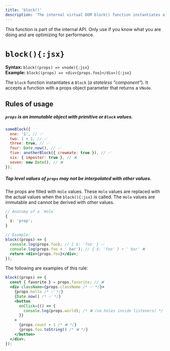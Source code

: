 ```yaml
---
title: 'block()'
description: 'The internal virtual DOM block() function instantiates a Block. It accepts a function with a props object parameter and returns a VNode.'
---
```



<Callout type="info">
  This function is part of the internal API. Only use if you know what you are
  doing and are optimizing for performance.
</Callout>

<br />

# `block(){:jsx}`

**Syntax:** `block((props) => vnode){:jsx}`\
**Example:** `block((props) => <div>{props.foo}</div>){:jsx}`

The `block` function instantiates a `Block` (_a stateless "component"_). It accepts a function with a props object parameter that returns a `VNode`.

## Rules of usage

##### `props` is an immutable object with primitive or `Block` values.

```jsx
someBlock({
  one: '1', // ✅
  two: 1 + 1, // ✅
  three: true, // ✅
  four: Date.now(), // ✅
  five: anotherBlock({ crewmate: true }), // ✅
  six: { imposter: true }, // ❌
  seven: new Date(), // ❌
});
```

##### Top level values of `props` may not be interpolated with other values.

The props are filled with `Hole` values. These `Hole` values are replaced with the actual values when the `block(){:jsx}` is called. The `Hole` values are immutable and cannot be derived with other values.

```jsx
// Anatomy of a `Hole`
{
  $: 'prop';
}

// Example:
block((props) => {
  console.log(props.foo); // { $: 'foo' } ✅
  console.log(props.foo + ' bar'); // { $: 'foo' } + ' bar' ❌
  return <div>{props.foo}</div>;
});
```

The following are examples of this rule:

```jsx
block((props) => {
  const { favorite } = props.favorite; // ❌
  <div className={props.className /* ✅ */}>
    {props.hello /* ✅ */}
    {Date.now() /* ✅ */}
    <button
      onClick={() => {
        console.log(props.world); /* ❌ (no holes inside listeners) */
      }}
    >
      {props.count + 1 /* ❌ */}
      {props.foo.toString() /* ❌ */}
    </button>
  </div>;
});
```
